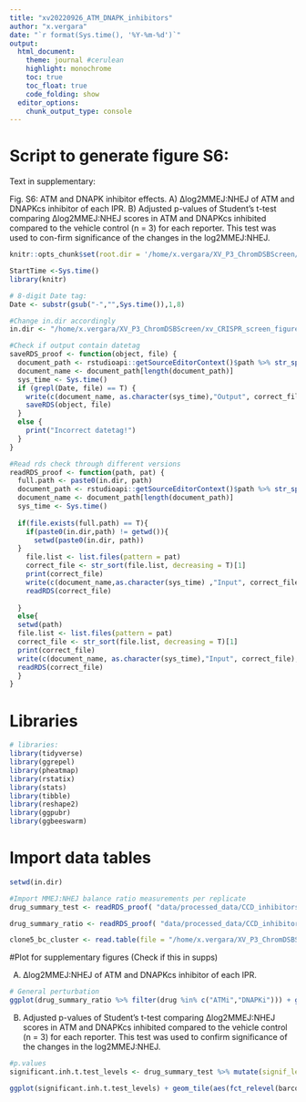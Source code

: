 ```yaml
---
title: "xv20220926_ATM_DNAPK_inhibitors"
author: "x.vergara"
date: "`r format(Sys.time(), '%Y-%m-%d')`"
output:
  html_document:
    theme: journal #cerulean
    highlight: monochrome
    toc: true
    toc_float: true
    code_folding: show
  editor_options:
    chunk_output_type: console
---
```

# Script to generate figure S6: 

Text in supplementary:

Fig. S6: ATM and DNAPK inhibitor effects. A) ∆log2MMEJ:NHEJ of ATM and DNAPKcs inhibitor of each IPR. B) Adjusted p-values of Student’s t-test comparing ∆log2MMEJ:NHEJ scores in ATM and DNAPKcs inhibited compared to the vehicle control (n = 3) for each reporter. This test was used to con-firm significance of the changes in the log2MMEJ:NHEJ.

```r
knitr::opts_chunk$set(root.dir = '/home/x.vergara/XV_P3_ChromDSBScreen/xv_CRISPR_screen_figures/rmarkdown/xv20210920_paper_scripts/short_version/knit_html/')

StartTime <-Sys.time()
library(knitr)

# 8-digit Date tag:
Date <- substr(gsub("-","",Sys.time()),1,8)

#Change in.dir accordingly
in.dir <- "/home/x.vergara/XV_P3_ChromDSBScreen/xv_CRISPR_screen_figures/"

#Check if output contain datetag
saveRDS_proof <- function(object, file) {
  document_path <- rstudioapi::getSourceEditorContext()$path %>% str_split(pattern = "/") %>% unlist()
  document_name <- document_path[length(document_path)]
  sys_time <- Sys.time()
  if (grepl(Date, file) == T) {
    write(c(document_name, as.character(sys_time),"Output", correct_file), file = paste0(in.dir,"log"), ncolumns = 4, sep = "\t", append = T)
    saveRDS(object, file)
  }
  else {
    print("Incorrect datetag!")
  }
}

#Read rds check through different versions
readRDS_proof <- function(path, pat) {
  full.path <- paste0(in.dir, path)
  document_path <- rstudioapi::getSourceEditorContext()$path %>% str_split(pattern = "/") %>% unlist()
  document_name <- document_path[length(document_path)]
  sys_time <- Sys.time()
  
  if(file.exists(full.path) == T){
    if(paste0(in.dir,path) != getwd()){
      setwd(paste0(in.dir, path))
  }
    file.list <- list.files(pattern = pat)
    correct_file <- str_sort(file.list, decreasing = T)[1]
    print(correct_file)
    write(c(document_name,as.character(sys_time) ,"Input", correct_file), file = paste0(in.dir,"log"), ncolumns = 4, sep = "\t", append = T)
    readRDS(correct_file)
    
  }
  else{
  setwd(path)
  file.list <- list.files(pattern = pat)
  correct_file <- str_sort(file.list, decreasing = T)[1]
  print(correct_file)
  write(c(document_name, as.character(sys_time),"Input", correct_file),file = paste0(in.dir,"log"), ncolumns = 4, sep = "\t", append = T)
  readRDS(correct_file)
  }
}
```


# Libraries
```r
# libraries:
library(tidyverse)
library(ggrepel)
library(pheatmap)
library(rstatix)
library(stats)
library(tibble)
library(reshape2)
library(ggpubr)
library(ggbeeswarm)
```

# Import data tables
```r
setwd(in.dir)

#Import MMEJ:NHEJ balance ratio measurements per replicate
drug_summary_test <- readRDS_proof( "data/processed_data/CCD_inhibitors/","drug_t_test")

drug_summary_ratio <- readRDS_proof( "data/processed_data/CCD_inhibitors/","drug_log2_MMEJ")

clone5_bc_cluster <- read.table(file = "/home/x.vergara/XV_P3_ChromDSBScreen/xv_CRISPR_screen_figures/data/processed_data/figures/xv20220927_barcode_clustering.txt")

```


#Plot for supplementary figures (Check if this in supps)

A) ∆log2MMEJ:NHEJ of ATM and DNAPKcs inhibitor of each IPR.
```r
# General perturbation
ggplot(drug_summary_ratio %>% filter(drug %in% c("ATMi","DNAPKi"))) + geom_quasirandom(aes(drug, mean.log2foldchange)) + geom_hline(aes(yintercept = 0), linetype = 2) + theme_bw()
```

B) Adjusted p-values of Student’s t-test comparing ∆log2MMEJ:NHEJ scores in ATM and DNAPKcs inhibited compared to the vehicle control (n = 3) for each reporter. This test was used to confirm significance of the changes in the log2MMEJ:NHEJ.
```r
#p.values
significant.inh.t.test_levels <- drug_summary_test %>% mutate(signif_level = case_when(p.adj > 0.05 ~ "ns", p.adj > 0.01 & p.adj <= 0.05 ~ "*", p.adj > 0.001 & p.adj <= 0.01 ~ "**", p.adj > 0.0001 & p.adj <= 0.001 ~ "***", T ~ "****"))

ggplot(significant.inh.t.test_levels) + geom_tile(aes(fct_relevel(barcode, clone5_bc_cluster$x), drug, fill = -log10(p.adj))) + coord_fixed(ratio = 1) +  scale_fill_gradient2(limits = c(0,6), breaks = c(0,2,4,6)) + geom_text(aes(fct_relevel(barcode, clone5_bc_cluster$x), drug, label = signif_level)) + theme_bw() + theme(axis.title.x  = element_blank(), legend.position = "top",axis.text.x = element_blank())
```

